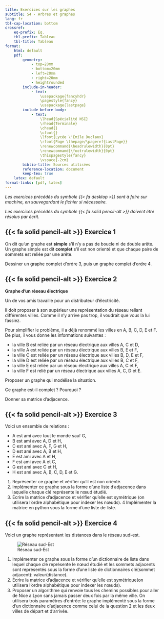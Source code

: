 ```yaml
---
title: Exercices sur les graphes
subtitle: S4 - Arbres et graphes
lang: fr
tbl-cap-location: bottom
crossref: 
    eq-prefix: Éq.
    tbl-prefix: Tableau
    tbl-title: Tableau
format:
    html: default
    pdf: 
        geometry:
            - top=20mm
            - bottom=20mm
            - left=20mm
            - right=20mm
            - heightrounded
        include-in-header:
            - text:
                \usepackage{fancyhdr}
                \pagestyle{fancy}
                \usepackage{lastpage}
        include-before-body:
            - text:
                \lhead{Spécialité NSI} 
                \rhead{Terminale}
                \chead{} 
                \cfoot{}
                \lfoot{Lycée \'Emile Duclaux}
                \rfoot{Page \thepage/\pageref{LastPage}}
                \renewcommand{\headrulewidth}{0pt}
                \renewcommand{\footrulewidth}{0pt}
                \thispagestyle{fancy}
                \vspace{-2cm}
        biblio-title: Sources utilisées
        reference-location: document
        keep-tex: true
    latex: default
format-links: [pdf, latex]
---
```


_Les exercices précédés du symbole {{< fa desktop >}} sont à faire sur machine, en sauvegardant le fichier si nécessaire._

_Les exercices précédés du symbole {{< fa solid pencil-alt >}} doivent être résolus par écrit._

## {{< fa solid pencil-alt >}} Exercice 1

On dit qu'un graphe est **simple** s'il n'y a pas de boucle ni de double arête. Un graphe simple est dit **complet** s'il est non orienté et que chaque paire de sommets est reliée par une arête.

Dessiner un graphe complet d'ordre 3, puis un graphe complet d'ordre 4.

## {{< fa solid pencil-alt >}} Exercice 2

**Graphe d’un réseau électrique**

Un de vos amis travaille pour un distributeur d’électricité.

Il doit proposer à son supérieur une représentation du réseau reliant différentes villes. Comme il n’y arrive pas trop, il voudrait que vous la lui fassiez.

Pour simplifier le problème, il a déjà renommé les villes en A, B, C, D, E et F. De plus, il vous donne les informations suivantes :

* la ville B est reliée par un réseau électrique aux villes A, C et D,
* la ville A est reliée par un réseau électrique aux villes B, E et F,
* la ville C est reliée par un réseau électrique aux villes B, D, E et F,
* la ville D est reliée par un réseau électrique aux villes B, C et F,
* la ville E est reliée par un réseau électrique aux villes A, C et F,
* la ville F est relié par un réseau électrique aux villes A, C, D et E.

Proposer un graphe qui modélise la situation.

Ce graphe est-il complet ? Pourquoi ?

Donner sa matrice d'adjacence.

## {{< fa solid pencil-alt >}} Exercice 3

Voici un ensemble de relations :

* A est ami avec tout le monde sauf G,
* B est ami avec A, D et H,
* C est ami avec A, F, G et H,
* D est ami avec A, B et H,
* E est ami avec A et H,
* F est ami avec A et C,
* G est ami avec C et H,
* H est ami avec A, B, C, D, E et G.

1. Représenter ce graphe et vérifier qu’il est non orienté.
2. Implémenter ce graphe sous la forme d'une liste d'adjacence dans laquelle chaque clé représente le nœud étudié.
3. Écrire la matrice d’adjacence et vérifier qu’elle est symétrique (on utilisera l’ordre alphabétique pour indexer les nœuds).
4 Implémenter la matrice en python sous la forme d’une liste de liste.

## {{< fa solid pencil-alt >}} Exercice 4

Voici un graphe représentant les distances dans le réseau sud-est.

![Réseau sud-Est](reseau-routier-sud-est.png)

1. Implémenter ce graphe sous la forme d’un dictionnaire de liste dans lequel chaque clé représente le nœud étudié et les sommets adjacents sont représentés sous la forme d’une liste de dictionnaires clé(sommet adjacent): valeur(distance).
2. Écrire la matrice d’adjacence et vérifier qu’elle est symétrique(on utilisera l’ordre alphabétique pour indexer les nœuds).
3. Proposer un algorithme qui renvoie tous les chemins possibles pour aller de Nice à Lyon sans jamais passer deux fois par la même ville. On utilisera trois paramètres d’entrée: le graphe implémenté sous la forme d’un dictionnaire d’adjacence comme celui de la question 2 et les deux villes de départ et d’arrivée.
